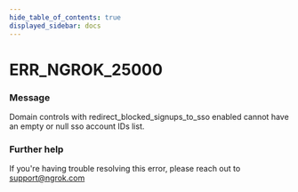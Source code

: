 ```yaml
---
hide_table_of_contents: true
displayed_sidebar: docs
---
```



# ERR_NGROK_25000

### Message

Domain controls with redirect_blocked_signups_to_sso enabled cannot have an empty or null sso account IDs list.

<ErrorDetails error="err_ngrok_25000" />

### Further help

If you're having trouble resolving this error, please reach out to [support@ngrok.com](mailto:support@ngrok.com?subject=Help%20with%20ERR_NGROK_25000)

